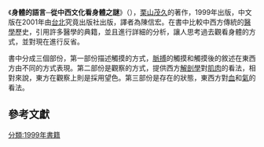 {{Multiple issues|
{{Primarysources|time=2021-12-25T18:46:16+00:00}}
{{Orphan|time=2022-01-24T13:54:23+00:00}}
}}
《'''身體的語言─從中西文化看身體之謎'''》（{{lang-en|The Expressiveness of the Body and the Divergence of Greek and Chinese Medicine}}），[[栗山茂久|栗山茂久]]的著作，1999年出版，中文版在2001年由[[台北|台北]]究竟出版社出版，譯者為陳信宏。在書中比較中西方傳統的[[醫學|醫學]]歷史，引用許多醫學的典籍，並且進行詳細的分析，讓人思考過去觀看身體的方式，並對現在進行反省。

書中分成三個部份，第一部份描述觸摸的方式，[[脈搏|脈搏]]的觸摸和觸摸後的敘述在東西方由不同的方式表現。第二部份是觀察的方式，提供西方[[解剖學|解剖學]]對[[肌肉|肌肉]]的看法，相對來說，東方在觀察上則是採用望色。第三部份是存在的狀態，東西方對[[血|血]]和[[氣|氣]]的看法。

== 參考文獻 ==
{{cite book|author=栗山茂久|coauthors=陳信宏|title=身體的語言─從中西文化看身體之謎|publisher=究竟出版社|location=台北|date=2001年|isbn=957-607-559-9}}

[[分類:1999年書籍|分類:1999年書籍]]